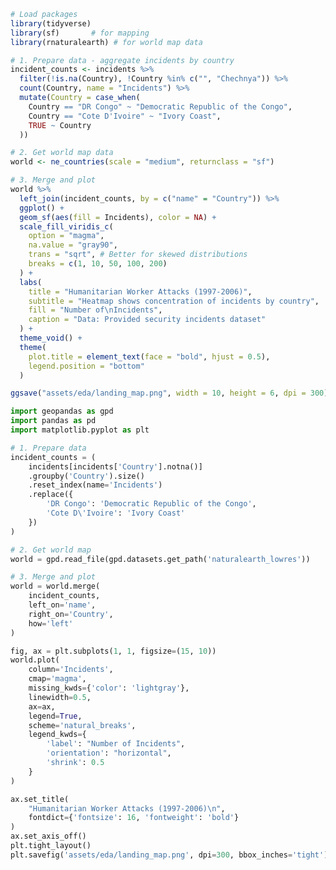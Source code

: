 ```r
# Load packages
library(tidyverse)
library(sf)       # for mapping
library(rnaturalearth) # for world map data

# 1. Prepare data - aggregate incidents by country
incident_counts <- incidents %>%
  filter(!is.na(Country), !Country %in% c("", "Chechnya")) %>%
  count(Country, name = "Incidents") %>%
  mutate(Country = case_when(
    Country == "DR Congo" ~ "Democratic Republic of the Congo",
    Country == "Cote D'Ivoire" ~ "Ivory Coast",
    TRUE ~ Country
  ))

# 2. Get world map data
world <- ne_countries(scale = "medium", returnclass = "sf")

# 3. Merge and plot
world %>%
  left_join(incident_counts, by = c("name" = "Country")) %>%
  ggplot() +
  geom_sf(aes(fill = Incidents), color = NA) +
  scale_fill_viridis_c(
    option = "magma",
    na.value = "gray90",
    trans = "sqrt", # Better for skewed distributions
    breaks = c(1, 10, 50, 100, 200)
  ) +
  labs(
    title = "Humanitarian Worker Attacks (1997-2006)",
    subtitle = "Heatmap shows concentration of incidents by country",
    fill = "Number of\nIncidents",
    caption = "Data: Provided security incidents dataset"
  ) +
  theme_void() +
  theme(
    plot.title = element_text(face = "bold", hjust = 0.5),
    legend.position = "bottom"
  )

ggsave("assets/eda/landing_map.png", width = 10, height = 6, dpi = 300)
```

```python
import geopandas as gpd
import pandas as pd
import matplotlib.pyplot as plt

# 1. Prepare data
incident_counts = (
    incidents[incidents['Country'].notna()]
    .groupby('Country').size()
    .reset_index(name='Incidents')
    .replace({
        'DR Congo': 'Democratic Republic of the Congo',
        'Cote D\'Ivoire': 'Ivory Coast'
    })
)

# 2. Get world map
world = gpd.read_file(gpd.datasets.get_path('naturalearth_lowres'))

# 3. Merge and plot
world = world.merge(
    incident_counts,
    left_on='name',
    right_on='Country',
    how='left'
)

fig, ax = plt.subplots(1, 1, figsize=(15, 10))
world.plot(
    column='Incidents',
    cmap='magma',
    missing_kwds={'color': 'lightgray'},
    linewidth=0.5,
    ax=ax,
    legend=True,
    scheme='natural_breaks',
    legend_kwds={
        'label': "Number of Incidents",
        'orientation': "horizontal",
        'shrink': 0.5
    }
)

ax.set_title(
    "Humanitarian Worker Attacks (1997-2006)\n",
    fontdict={'fontsize': 16, 'fontweight': 'bold'}
)
ax.set_axis_off()
plt.tight_layout()
plt.savefig('assets/eda/landing_map.png', dpi=300, bbox_inches='tight')
```
